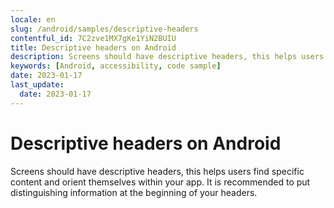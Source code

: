 ```yaml
---
locale: en
slug: /android/samples/descriptive-headers
contentful_id: 7C2zve1MX7gKe1YiN2BUIU
title: Descriptive headers on Android
description: Screens should have descriptive headers, this helps users find specific content and orient themselves within your app.
keywords: [Android, accessibility, code sample]
date: 2023-01-17
last_update:
  date: 2023-01-17
---
```


# Descriptive headers on Android

Screens should have descriptive headers, this helps users find specific content and orient themselves within your app. It is recommended to put distinguishing information at the beginning of your headers.

<CodeSample id="screen-headers" framework="android" locale="en"/>
